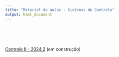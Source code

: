 ```yaml
---
title: "Material de aulas - Sistemas de Controle"
output: html_document
---
```


<br>
<br>
<br>

[Controle II - 2024.2](./tree/main/Controle2/_book) (em construção)

